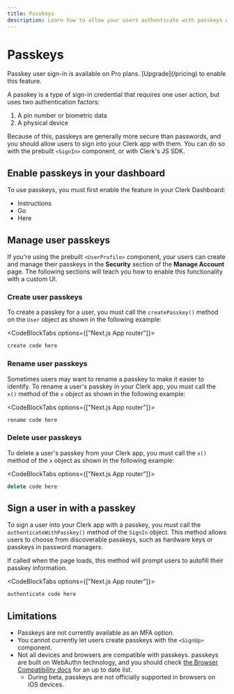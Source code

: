 ```yaml
---
title: Passkeys
description: Learn how to allow your users authenticate with passkeys with Clerk.
---
```


# Passkeys

<Callout type="info">
  Passkey user sign-in is available on Pro plans. [Upgrade](/pricing) to enable this feature.
</Callout>

A passkey is a type of sign-in credential that requires one user action, but uses two authentication factors:
  1. A pin number or biometric data
  1. A physical device

Because of this, passkeys are generally more secure than passwords, and you should allow users to sign into your Clerk app with them. You can do so with the prebuilt `<SignIn>` component, or with Clerk's JS SDK.

## Enable passkeys in your dashboard

To use passkeys, you must first enable the feature in your Clerk Dashboard:

- Instructions
- Go
- Here

## Manage user passkeys

If you're using the prebuilt `<UserProfile>` component, your users can create and manage their passkeys in the **Security** section of the **Manage Account** page. The following sections will teach you how to enable this functionality with a custom UI.

### Create user passkeys

To create a passkey for a user, you must call the `createPasskey()` method on the `User` object as shown in the following example:

<CodeBlockTabs options={["Next.js App router"]}>
```ts filename="components/CustomCreatePasskeysButton.tsx"
create code here
```
</CodeBlockTabs>

### Rename user passkeys

Sometimes users may want to rename a passkey to make it easier to identify. To rename a user's passkey in your Clerk app, you must call the `x()` method of the `x` object as shown in the following example: 

<CodeBlockTabs options={["Next.js App router"]}>
```ts filename="components/RenamePasskeyForm.tsx"
rename code here
```
</CodeBlockTabs>

### Delete user passkeys

To delete a user's passkey from your Clerk app, you must call the `x()` method of the `x` object as shown in the following example: 

<CodeBlockTabs options={["Next.js App router"]}>
```ts filename="components/DeletePasskeyForm.tsx"
delete code here
```
</CodeBlockTabs>

## Sign a user in with a passkey

To sign a user into your Clerk app with a passkey, you must call the `authenticateWithPasskey()` method of the `SignIn` object. This method allows users to choose from discoverable passkeys, such as hardware keys or passkeys in password managers.

If called when the page loads, this method will prompt users to autofill their passkey information.

<CodeBlockTabs options={["Next.js App router"]}>
```ts filename="app/passkey-example/page.tsx"
authenticate code here
```
</CodeBlockTabs>

## Limitations

- Passkeys are not currently available as an MFA option.
- You cannot currently let users create passkeys with the `<SignUp>` component.
- Not all devices and browsers are compatible with passkeys. passkeys are built on WebAuthn technology, and you should check [the Browser Compatibility docs](https://developer.mozilla.org/en-US/docs/Web/API/Web_Authentication_API#browser_compatibility) for an up to date list.
    - During beta, passkeys are not officially supported in browsers on iOS devices.